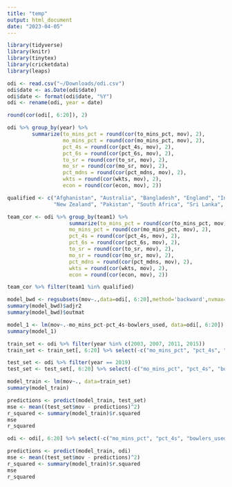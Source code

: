 ```yaml
---
title: "temp"
output: html_document
date: "2023-04-05"
---
```


```r
library(tidyverse)
library(knitr)
library(tinytex)
library(cricketdata)
library(leaps)
```

```r
odi <- read.csv("~/Downloads/odi.csv")
odi$date <- as.Date(odi$date)
odi$date <- format(odi$date, "%Y")
odi <- rename(odi, year = date)
```

```r
round(cor(odi[, 6:20]), 2)
```

```r
odi %>% group_by(year) %>% 
        summarize(to_mins_pct = round(cor(to_mins_pct, mov), 2),
                  mo_mins_pct = round(cor(mo_mins_pct, mov), 2),
                  pct_4s = round(cor(pct_4s, mov), 2),
                  pct_6s = round(cor(pct_6s, mov), 2),
                  to_sr = round(cor(to_sr, mov), 2),
                  mo_sr = round(cor(mo_sr, mov), 2),
                  pct_mdns = round(cor(pct_mdns, mov), 2),
                  wkts = round(cor(wkts, mov), 2),
                  econ = round(cor(econ, mov), 2))
```

```r
qualified <- c("Afghanistan", "Australia", "Bangladesh", "England", "India",
               "New Zealand", "Pakistan", "South Africa", "Sri Lanka", "West Indies")

team_cor <- odi %>% group_by(team1) %>% 
                    summarize(to_mins_pct = round(cor(to_mins_pct, mov), 2),
                    mo_mins_pct = round(cor(mo_mins_pct, mov), 2),
                    pct_4s = round(cor(pct_4s, mov), 2),
                    pct_6s = round(cor(pct_6s, mov), 2),
                    to_sr = round(cor(to_sr, mov), 2),
                    mo_sr = round(cor(mo_sr, mov), 2),
                    pct_mdns = round(cor(pct_mdns, mov), 2),
                    wkts = round(cor(wkts, mov), 2),
                    econ = round(cor(econ, mov), 2))

team_cor %>% filter(team1 %in% qualified)
```

```r
model_bwd <- regsubsets(mov~.,data=odi[, 6:20],method='backward',nvmax=14)
summary(model_bwd)$adjr2
summary(model_bwd)$outmat
```

```r
model_1 <- lm(mov~.-mo_mins_pct-pct_4s-bowlers_used, data=odi[, 6:20])
summary(model_1)
```

```r
train_set <- odi %>% filter(year %in% c(2003, 2007, 2011, 2015))
train_set <- train_set[, 6:20] %>% select(-c("mo_mins_pct", "pct_4s", "bowlers_used"))
```

```r
test_set <- odi %>% filter(year == 2019)
test_set <- test_set[, 6:20] %>% select(-c("mo_mins_pct", "pct_4s", "bowlers_used"))
```

```r
model_train <- lm(mov~., data=train_set)
summary(model_train)
```

```r
predictions <- predict(model_train, test_set)
mse <- mean((test_set$mov - predictions)^2)
r_squared <- summary(model_train)$r.squared
mse
r_squared
```

```r
odi <- odi[, 6:20] %>% select(-c("mo_mins_pct", "pct_4s", "bowlers_used"))

predictions <- predict(model_train, odi)
mse <- mean((test_set$mov - predictions)^2)
r_squared <- summary(model_train)$r.squared
mse
r_squared
```

